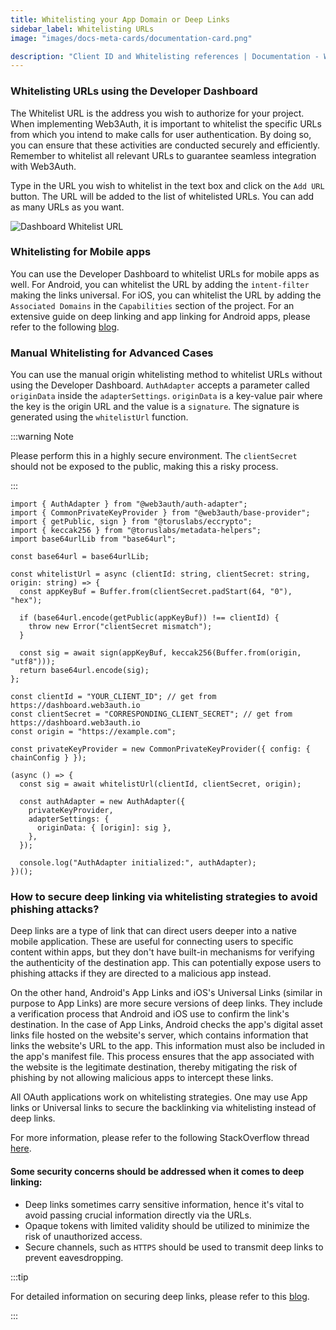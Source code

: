 ```yaml
---
title: Whitelisting your App Domain or Deep Links
sidebar_label: Whitelisting URLs
image: "images/docs-meta-cards/documentation-card.png"

description: "Client ID and Whitelisting references | Documentation - Web3Auth"
---
```



### Whitelisting URLs using the Developer Dashboard

The Whitelist URL is the address you wish to authorize for your project. When implementing Web3Auth,
it is important to whitelist the specific URLs from which you intend to make calls for user
authentication. By doing so, you can ensure that these activities are conducted securely and
efficiently. Remember to whitelist all relevant URLs to guarantee seamless integration with
Web3Auth.

Type in the URL you wish to whitelist in the text box and click on the `Add URL` button. The URL
will be added to the list of whitelisted URLs. You can add as many URLs as you want.

<div style={{ flexBasis: "300px", flexGrow: "1", textAlign: "center" }}>
  <img
    src={DashboardWhiteListURL}
    style={{ alignSelf: "center", maxWidth: "100%" }}
    alt="Dashboard Whitelist URL"
  />
</div>

### Whitelisting for Mobile apps

You can use the Developer Dashboard to whitelist URLs for mobile apps as well. For Android, you can
whitelist the URL by adding the `intent-filter` making the links universal. For iOS, you can
whitelist the URL by adding the `Associated Domains` in the `Capabilities` section of the project.
For an extensive guide on deep linking and app linking for Android apps, please refer to the
following
[blog](https://blog.web3auth.io/a-comprehensive-guide-to-deep-links-and-app-links-in-android/).

### Manual Whitelisting for Advanced Cases

You can use the manual origin whitelisting method to whitelist URLs without using the Developer
Dashboard. `AuthAdapter` accepts a parameter called `originData` inside the `adapterSettings`.
`originData` is a key-value pair where the key is the origin URL and the value is a `signature`. The
signature is generated using the `whitelistUrl` function.

:::warning Note

Please perform this in a highly secure environment. The `clientSecret` should not be exposed to the
public, making this a risky process.

:::

```tsx
import { AuthAdapter } from "@web3auth/auth-adapter";
import { CommonPrivateKeyProvider } from "@web3auth/base-provider";
import { getPublic, sign } from "@toruslabs/eccrypto";
import { keccak256 } from "@toruslabs/metadata-helpers";
import base64urlLib from "base64url";

const base64url = base64urlLib;

const whitelistUrl = async (clientId: string, clientSecret: string, origin: string) => {
  const appKeyBuf = Buffer.from(clientSecret.padStart(64, "0"), "hex");

  if (base64url.encode(getPublic(appKeyBuf)) !== clientId) {
    throw new Error("clientSecret mismatch");
  }

  const sig = await sign(appKeyBuf, keccak256(Buffer.from(origin, "utf8")));
  return base64url.encode(sig);
};

const clientId = "YOUR_CLIENT_ID"; // get from https://dashboard.web3auth.io
const clientSecret = "CORRESPONDING_CLIENT_SECRET"; // get from https://dashboard.web3auth.io
const origin = "https://example.com";

const privateKeyProvider = new CommonPrivateKeyProvider({ config: { chainConfig } });

(async () => {
  const sig = await whitelistUrl(clientId, clientSecret, origin);

  const authAdapter = new AuthAdapter({
    privateKeyProvider,
    adapterSettings: {
      originData: { [origin]: sig },
    },
  });

  console.log("AuthAdapter initialized:", authAdapter);
})();
```

### How to secure deep linking via whitelisting strategies to avoid phishing attacks?

Deep links are a type of link that can direct users deeper into a native mobile application. These
are useful for connecting users to specific content within apps, but they don't have built-in
mechanisms for verifying the authenticity of the destination app. This can potentially expose users
to phishing attacks if they are directed to a malicious app instead.

On the other hand, Android's App Links and iOS's Universal Links (similar in purpose to App Links)
are more secure versions of deep links. They include a verification process that Android and iOS use
to confirm the link's destination. In the case of App Links, Android checks the app's digital asset
links file hosted on the website's server, which contains information that links the website's URL
to the app. This information must also be included in the app's manifest file. This process ensures
that the app associated with the website is the legitimate destination, thereby mitigating the risk
of phishing by not allowing malicious apps to intercept these links.

All OAuth applications work on whitelisting strategies. One may use App links or Universal links to
secure the backlinking via whitelisting instead of deep links.

For more information, please refer to the following StackOverflow thread
[here](https://stackoverflow.com/questions/46169025/android-deep-links-and-app-links-confused).

#### Some security concerns should be addressed when it comes to deep linking:

- Deep links sometimes carry sensitive information, hence it's vital to avoid passing crucial
  information directly via the URLs.
- Opaque tokens with limited validity should be utilized to minimize the risk of unauthorized
  access.
- Secure channels, such as `HTTPS` should be used to transmit deep links to prevent eavesdropping.

:::tip

For detailed information on securing deep links, please refer to this
[blog](https://blog.web3auth.io/a-comprehensive-guide-to-deep-links-and-app-links-in-android/).

:::
